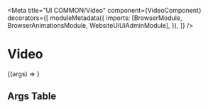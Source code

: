 


<Meta
  title="UI COMMON/Video"
  component={VideoComponent}
  decorators={[
    moduleMetadata({
      imports: [BrowserModule, BrowserAnimationsModule, WebsiteUiUiAdminModule],
    }),
  ]}
/>

# Video

<Story height="500px" name="Default">
  {(args) => <drp-video {...args} />}
</Story>

## Args Table

<ArgsTable of={VideoComponent} />

